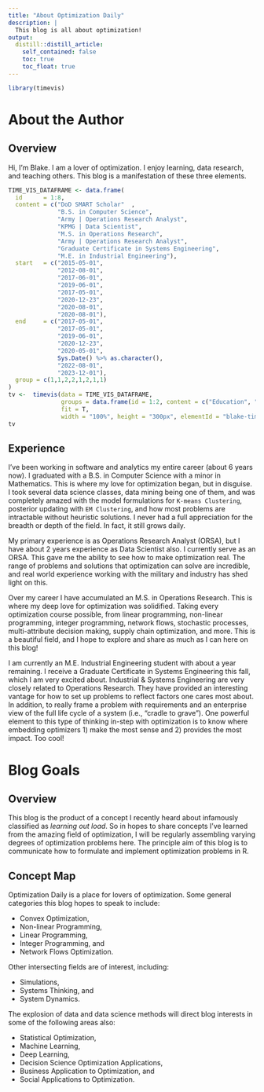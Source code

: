 ```yaml
---
title: "About Optimization Daily"
description: |
  This blog is all about optimization!
output:
  distill::distill_article:
    self_contained: false
    toc: true
    toc_float: true
---
```


```r
library(timevis)
```

# About the Author

## Overview
Hi, I'm Blake. I am a lover of optimization. I enjoy learning, data research, and teaching others. This blog is a manifestation of these three elements.

```r
TIME_VIS_DATAFRAME <- data.frame(
  id      = 1:8,
  content = c("DoD SMART Scholar"  , 
              "B.S. in Computer Science",
              "Army | Operations Research Analyst",
              "KPMG | Data Scientist", 
              "M.S. in Operations Research",
              "Army | Operations Research Analyst",
              "Graduate Certificate in Systems Engineering",
              "M.E. in Industrial Engineering"),
  start   = c("2015-05-01", 
              "2012-08-01", 
              "2017-06-01",
              "2019-06-01",
              "2017-05-01", 
              "2020-12-23",
              "2020-08-01",
              "2020-08-01"),
  end     = c("2017-05-01",
              "2017-05-01", 
              "2019-06-01",
              "2020-12-23",
              "2020-05-01", 
              Sys.Date() %>% as.character(),
              "2022-08-01", 
              "2023-12-01"),
  group = c(1,1,2,2,1,2,1,1)
)
tv <-  timevis(data = TIME_VIS_DATAFRAME, 
               groups = data.frame(id = 1:2, content = c("Education", "Professional")), 
               fit = T,
               width = "100%", height = "300px", elementId = "blake-timevis")
tv
```
<!-- ![The Photo, Boom!](images/me_edited.jpg){width=200px height=400px} -->

## Experience

I've been working in software and analytics my entire career (about 6 years now). I graduated with a B.S. in Computer Science with a minor in Mathematics. This is where my love for optimization began, but in disguise. I took several data science classes, data mining being one of them, and was completely amazed with the model formulations for `K-means Clustering`, posterior updating with `EM Clustering`, and how most problems are intractable without heuristic solutions. I never had a full appreciation for the breadth or depth of the field. In fact, it still grows daily.

My primary experience is as Operations Research Analyst (ORSA), but I have about 2 years experience as Data Scientist also. I currently serve as an ORSA. This gave me the ability to see how to make optimization real. The range of problems and solutions that optimization can solve are incredible, and real world experience working with the military and industry has shed light on this.

Over my career I have accumulated an M.S. in Operations Research. This is where my deep love for optimization was solidified. Taking every optimization course possible, from linear programming, non-linear programming, integer programming, network flows, stochastic processes, multi-attribute decision making, supply chain optimization, and more. This is a beautiful field, and I hope to explore and share as much as I can here on this blog!

I am currently an M.E. Industrial Engineering student with about a year remaining. I receive a Graduate Certificate in Systems Engineering this fall, which I am very excited about. Industrial & Systems Engineering are very closely related to Operations Research. They have provided an interesting vantage for how to set up problems to reflect factors one cares most about. In addition, to really frame a problem with requirements and an enterprise view of the full life cycle of a system (i.e., "cradle to grave"). One powerful element to this type of thinking in-step with optimization is to know where embedding optimizers 1) make the most sense and 2) provides the most impact. Too cool!

# Blog Goals

## Overview
This blog is the product of a concept I recently heard about infamously classified as <em>learning out load</em>. So in hopes to share concepts I've learned from the amazing field of optimization, I will be regularly assembling varying degrees of optimization problems here. The principle aim of this blog is to communicate how to formulate and implement optimization problems in R.

## Concept Map

Optimization Daily is a place for lovers of optimization.
Some general categories this blog hopes to speak to include: 

- Convex Optimization, 
- Non-linear Programming,  
- Linear Programming, 
- Integer Programming, and 
- Network Flows Optimization. 

Other intersecting fields are of interest, including: 

- Simulations, 
- Systems Thinking, and 
- System Dynamics.

The explosion of data and data science methods will direct blog interests in some of the following areas also: 

- Statistical Optimization, 
- Machine Learning,
- Deep Learning,
- Decision Science Optimization Applications, 
- Business Application to Optimization, and 
- Social Applications to Optimization. 


